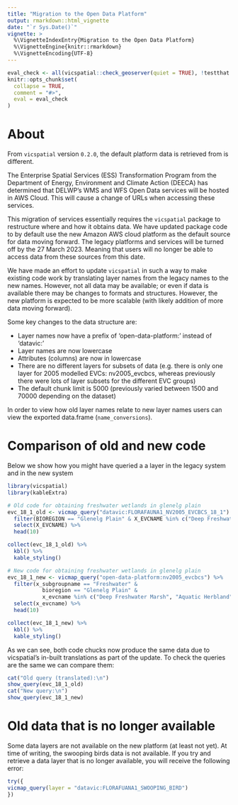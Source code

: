 ```yaml
---
title: "Migration to the Open Data Platform"
output: rmarkdown::html_vignette
date: "`r Sys.Date()`"
vignette: >
  %\VignetteIndexEntry{Migration to the Open Data Platform}
  %\VignetteEngine{knitr::rmarkdown}
  %\VignetteEncoding{UTF-8}
---
```


<!--
Modifications Copyright 2020 Rachel Swain and Justin Cally
Copyright 2019 Province of British Columbia

Licensed under the Apache License, Version 2.0 (the "License");
you may not use this file except in compliance with the License.
You may obtain a copy of the License at

http://www.apache.org/licenses/LICENSE-2.0

Unless required by applicable law or agreed to in writing, software distributed under the License is distributed on an "AS IS" BASIS,
WITHOUT WARRANTIES OR CONDITIONS OF ANY KIND, either express or implied.
See the License for the specific language governing permissions and limitations under the License.
-->

```r
eval_check <- all(vicspatial::check_geoserver(quiet = TRUE), !testthat:::on_cran(), sf::sf_extSoftVersion()[["GDAL"]] > 3)
knitr::opts_chunk$set(
  collapse = TRUE,
  comment = "#>",
  eval = eval_check
)
```

# About  

From `vicspatial` version `0.2.0`, the default platform data is retrieved from is different.  

The Enterprise Spatial Services (ESS) Transformation Program from the Department of Energy, Environment and Climate Action (DEECA) has determined that DELWP’s WMS and WFS Open Data services will be hosted in AWS Cloud. This will cause a change of URLs when accessing these
services.

This migration of services essentially requires the `vicspatial` package to restructure where and how it obtains data. We have updated package code to by default use the new Amazon AWS cloud platform as the default source for data moving forward. The legacy platforms and services will be turned off by the  27 March 2023. Meaning that users will no longer be able to access data from these sources from this date.  

We have made an effort to update `vicspatial` in such a way to make existing code work by translating layer names from the legacy names to the new names. However, not all data may be available; or even if data is available there may be changes to formats and structures. However, the new platform is expected to be more scalable (with likely addition of more data moving forward).    

Some key changes to the data structure are: 

+ Layer names now have a prefix of 'open-data-platform:' instead of 'datavic:'  
+ Layer names are now lowercase   
+ Attributes (columns) are now in lowercase   
+ There are no different layers for subsets of data (e.g. there is only one layer for 2005 modelled EVCs: nv2005_evcbcs, whereas previously there were lots of layer subsets for the different EVC groups)
+ The default chunk limit is 5000 (previously varied between 1500 and 70000 depending on the dataset)  

In order to view how old layer names relate to new layer names users can view the exported data.frame (`name_conversions`).  

# Comparison of old and new code  

Below we show how you might have queried a a layer in the legacy system and in the new system 

```r
library(vicspatial)
library(kableExtra)
```

```r

# Old code for obtaining freshwater wetlands in glenelg plain
evc_18_1_old <- vicmap_query("datavic:FLORAFAUNA1_NV2005_EVCBCS_18_1") %>% 
  filter(BIOREGION == "Glenelg Plain" & X_EVCNAME %in% c("Deep Freshwater Marsh", "Aquatic Herbland")) %>% 
  select(X_EVCNAME) %>%
  head(10) 

collect(evc_18_1_old) %>%
  kbl() %>%
  kable_styling()
```

```r
# New code for obtaining freshwater wetlands in glenelg plain
evc_18_1_new <- vicmap_query("open-data-platform:nv2005_evcbcs") %>% 
  filter(x_subgroupname == "Freshwater" & 
           bioregion == "Glenelg Plain" & 
           x_evcname %in% c("Deep Freshwater Marsh", "Aquatic Herbland")) %>% 
  select(x_evcname) %>%
  head(10)

collect(evc_18_1_new) %>%
  kbl() %>%
  kable_styling()
```

As we can see, both code chucks now produce the same data due to vicspatial's in-built translations as part of the update. To check the queries are the same we can compare them:  

```r
cat("Old query (translated):\n")
show_query(evc_18_1_old)
cat("New query:\n")
show_query(evc_18_1_new)
```

# Old data that is no longer available  

Some data layers are not available on the new platform (at least not yet). At time of writing, the swooping birds data is not available. If you try and retrieve a data layer that is no longer available, you will receive the following error:  

```r
try({
vicmap_query(layer = "datavic:FLORAFUANA1_SWOOPING_BIRD") 
})
```

